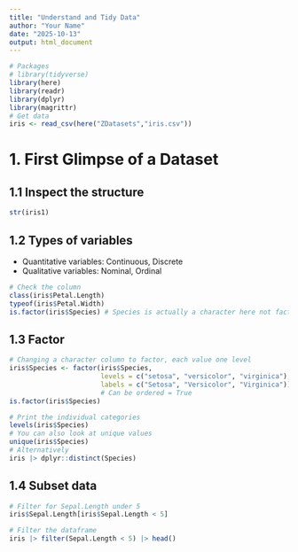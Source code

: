 ```yaml
---
title: "Understand and Tidy Data"
author: "Your Name"
date: "2025-10-13"
output: html_document
---
```

```r
# Packages
# library(tidyverse)
library(here)
library(readr)
library(dplyr)
library(magrittr)
# Get data
iris <- read_csv(here("ZDatasets","iris.csv"))
```

# 1. First Glimpse of a Dataset
## 1.1 Inspect the structure

```r
str(iris1)
```

## 1.2 Types of variables

- Quantitative variables: Continuous, Discrete
- Qualitative variables: Nominal, Ordinal

```r
# Check the column
class(iris$Petal.Length)
typeof(iris$Petal.Width)
is.factor(iris$Species) # Species is actually a character here not factor
```

## 1.3 Factor

```r
# Changing a character column to factor, each value one level
iris$Species <- factor(iris$Species,
                       levels = c("setosa", "versicolor", "virginica"),
                       labels = c("Setosa", "Versicolor", "Virginica"))
                       # Can be ordered = True
is.factor(iris$Species)
```

```r
# Print the individual categories
levels(iris$Species)
# You can also look at unique values
unique(iris$Species)
# Alternatively
iris |> dplyr::distinct(Species)
```

## 1.4 Subset data

```r
# Filter for Sepal.Length under 5
iris$Sepal.Length[iris$Sepal.Length < 5]

# Filter the dataframe
iris |> filter(Sepal.Length < 5) |> head()
```












